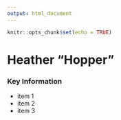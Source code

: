 ```yaml
---
output: html_document
---
```


```r
knitr::opts_chunk$set(echo = TRUE)
```

# Heather "Hopper"

### Key Information

- item 1
- item 2
- item 3